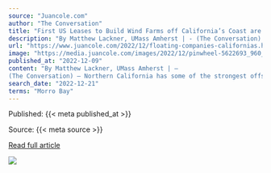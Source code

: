 ```yaml
---
source: "Juancole.com"
author: "The Conversation"
title: "First US Leases to Build Wind Farms off California’s Coast are Let: The Amazing Technology"
description: "By Matthew Lackner, UMass Amherst | - (The Conversation) - Northern California has some of the strongest offshore winds in the U.S., with immense potential to produce clean energy. But it also has a problem. Its continental shelf drops off quickly, making bui…"
url: "https://www.juancole.com/2022/12/floating-companies-californias.html"
image: "https://media.juancole.com/images/2022/12/pinwheel-5622693_960_720-750x500-1.jpg"
published_at: "2022-12-09"
content: "By Matthew Lackner, UMass Amherst | – 
(The Conversation) – Northern California has some of the strongest offshore winds in the U.S., with immense potential to produce clean energy. But it also has … [+5995 chars]"
search_date: "2022-12-21"
terms: "Morro Bay"
---
```



Published: {{< meta published_at >}}


Source: {{< meta source >}}


[Read full article]({{< meta url >}})



![](`r rmarkdown::metadata$image[1]`)
